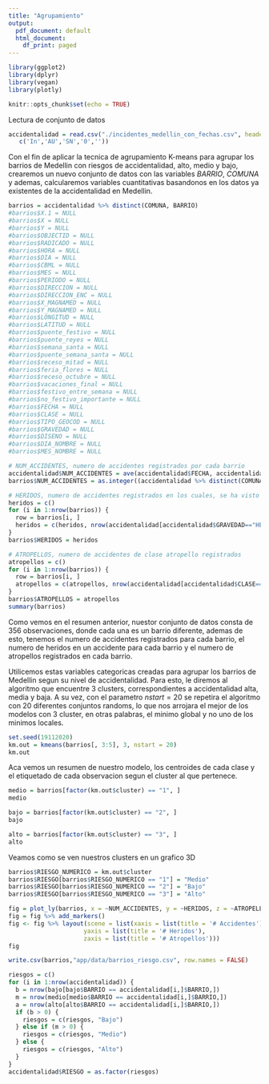```yaml
---
title: "Agrupamiento"
output:
  pdf_document: default
  html_document:
    df_print: paged
---
```


```r
library(ggplot2)
library(dplyr)
library(vegan)
library(plotly)

knitr::opts_chunk$set(echo = TRUE)
```

Lectura de conjunto de datos
```r
accidentalidad = read.csv("./incidentes_medellin_con_fechas.csv", header = TRUE) %>% filter(!COMUNA %in% 
   c('In','AU','SN','0',''))
```

Con el fin de aplicar la tecnica de agrupamiento K-means para agrupar los barrios de Medellin con riesgos de accidentalidad, alto, medio y bajo, crearemos un nuevo conjunto de datos con las variables $BARRIO$, $COMUNA$ y ademas, calcularemos variables cuantitativas basandonos en los datos ya existentes de la accidentalidad en Medellin.
```r
barrios = accidentalidad %>% distinct(COMUNA, BARRIO)
#barrios$X.1 = NULL
#barrios$X = NULL
#barrios$Y = NULL
#barrios$OBJECTID = NULL
#barrios$RADICADO = NULL
#barrios$HORA = NULL
#barrios$DIA = NULL
#barrios$CBML = NULL
#barrios$MES = NULL
#barrios$PERIODO = NULL
#barrios$DIRECCION = NULL
#barrios$DIRECCION_ENC = NULL
#barrios$X_MAGNAMED = NULL
#barrios$Y_MAGNAMED = NULL
#barrios$LONGITUD = NULL
#barrios$LATITUD = NULL
#barrios$puente_festivo = NULL
#barrios$puente_reyes = NULL
#barrios$semana_santa = NULL
#barrios$puente_semana_santa = NULL
#barrios$receso_mitad = NULL
#barrios$feria_flores = NULL
#barrios$receso_octubre = NULL
#barrios$vacaciones_final = NULL
#barrios$festivo_entre_semana = NULL
#barrios$no_festivo_importante = NULL
#barrios$FECHA = NULL
#barrios$CLASE = NULL
#barrios$TIPO_GEOCOD = NULL
#barrios$GRAVEDAD = NULL
#barrios$DISENO = NULL
#barrios$DIA_NOMBRE = NULL
#barrios$MES_NOMBRE = NULL

# NUM_ACCIDENTES, numero de accidentes registrados por cada barrio
accidentalidad$NUM_ACCIDENTES = ave(accidentalidad$FECHA, accidentalidad$BARRIO, FUN = length)
barrios$NUM_ACCIDENTES = as.integer((accidentalidad %>% distinct(COMUNA, BARRIO, .keep_all = TRUE))$NUM_ACCIDENTES)

# HERIDOS, numero de accidentes registrados en los cuales, se ha visto implicado un herido
heridos = c()
for (i in 1:nrow(barrios)) {
  row = barrios[i, ]
  heridos = c(heridos, nrow(accidentalidad[accidentalidad$GRAVEDAD=="HERIDO" & accidentalidad$BARRIO==row$BARRIO & accidentalidad$COMUNA==row$COMUNA,]))
}
barrios$HERIDOS = heridos

# ATROPELLOS, numero de accidentes de clase atropello registrados
atropellos = c()
for (i in 1:nrow(barrios)) {
  row = barrios[i, ]
  atropellos = c(atropellos, nrow(accidentalidad[accidentalidad$CLASE=="Atropello" & accidentalidad$BARRIO==row$BARRIO & accidentalidad$COMUNA==row$COMUNA,]))
}
barrios$ATROPELLOS = atropellos
summary(barrios)
```
Como vemos en el resumen anterior, nuestor conjunto de datos consta de 356 observaciones, donde cada una es un barrio diferente, ademas de esto, tenemos el numero de accidentes registrados para cada barrio, el numero de heridos en un accidente para cada barrio y el numero de atropellos registrados en cada barrio.


Utilicemos estas variables categoricas creadas para agrupar los barrios de Medellin segun su nivel de accidentalidad. Para esto, le diremos al algoritmo que encuentre 3 clusters, correspondientes a accidentalidad alta, media y baja. A su vez, con el parametro $nstart = 20$ se repetira el algoritmo con 20 diferentes conjuntos randoms, lo que nos arrojara el mejor de los modelos con 3 cluster, en otras palabras, el minimo global y no uno de los minimos locales.
```r
set.seed(19112020)
km.out = kmeans(barrios[, 3:5], 3, nstart = 20)
km.out
```
Aca vemos un resumen de nuestro modelo, los centroides de cada clase y el etiquetado de cada observacion segun el cluster al que pertenece.

```r
medio = barrios[factor(km.out$cluster) == "1", ]
medio
```

```r
bajo = barrios[factor(km.out$cluster) == "2", ]
bajo
```

```r
alto = barrios[factor(km.out$cluster) == "3", ]
alto
```
Veamos como se ven nuestros clusters en un grafico 3D
```r
barrios$RIESGO_NUMERICO = km.out$cluster
barrios$RIESGO[barrios$RIESGO_NUMERICO == "1"] = "Medio"
barrios$RIESGO[barrios$RIESGO_NUMERICO == "2"] = "Bajo"
barrios$RIESGO[barrios$RIESGO_NUMERICO == "3"] = "Alto"

fig = plot_ly(barrios, x = ~NUM_ACCIDENTES, y = ~HERIDOS, z = ~ATROPELLOS,  color = ~RIESGO)
fig = fig %>% add_markers()
fig <- fig %>% layout(scene = list(xaxis = list(title = '# Accidentes'),
                     yaxis = list(title = '# Heridos'),
                     zaxis = list(title = '# Atropellos')))
fig
```
```r
write.csv(barrios,"app/data/barrios_riesgo.csv", row.names = FALSE)
```

```r
riesgos = c()
for (i in 1:nrow(accidentalidad)) {
  b = nrow(bajo[bajo$BARRIO == accidentalidad[i,]$BARRIO,])
  m = nrow(medio[medio$BARRIO == accidentalidad[i,]$BARRIO,])
  a = nrow(alto[alto$BARRIO == accidentalidad[i,]$BARRIO,])
  if (b > 0) {
    riesgos = c(riesgos, "Bajo")
  } else if (m > 0) {
    riesgos = c(riesgos, "Medio")
  } else {
    riesgos = c(riesgos, "Alto")
  }
}
accidentalidad$RIESGO = as.factor(riesgos)
```